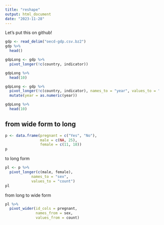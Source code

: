 ```yaml
---
title: "reshape"
output: html_document
date: "2023-11-28"
---
```


Let's put this on github!

```r
gdp <- read_delim("oecd-gdp.csv.bz2")
gdp %>% 
  head()
```

```r
gdpLong <- gdp %>% 
  pivot_longer(!c(country, indicator))

gdpLong %>% 
  head(10)
```

```r
gdpLong <- gdp %>% 
  pivot_longer(!c(country, indicator), names_to = "year", values_to = "gdp") %>% 
  mutate(year = as.numeric(year))

gdpLong %>% 
  head(10)
```

## from wide form to long
```r
p <- data.frame(pregnant = c("Yes", "No"),
            	male = c(NA, 25),
            	female = c(11, 18))
p
```
to long form
```r
pl <- p %>%
  pivot_longer(c(male, female),
           	names_to = "sex",
           	values_to = "count")
pl
```

from long to wide form
```r
pl %>% 
  pivot_wider(id_cols = pregnant, 
              names_from = sex, 
              values_from = count)
```


